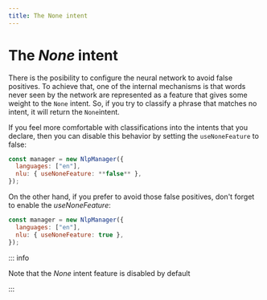 ```yaml
---
title: The None intent
---
```


# The _None_ intent

There is the posibility to configure the neural network to avoid false positives. To achieve that, one of the internal mechanisms
is that words never seen by the network are represented as a feature that gives some weight to the `None` intent. So, if you try
to classify a phrase that matches no intent, it will return the `None`intent.

If you feel more comfortable with classifications into the intents that you declare, then you can disable this behavior by setting
the `useNoneFeature` to false:

```javascript
const manager = new NlpManager({
  languages: ["en"],
  nlu: { useNoneFeature: **false** },
});
```

On the other hand, if you prefer to avoid those false positives, don't forget to enable the _useNoneFeature_:

```javascript
const manager = new NlpManager({
  languages: ["en"],
  nlu: { useNoneFeature: true },
});
```

::: info

Note that the _None_ intent feature is disabled by default

:::
